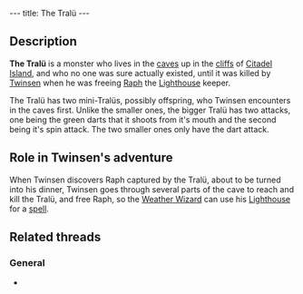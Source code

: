 ---
title: The Tralü
---

{{twinsunica import}}{{Infobox Enemy
 |image=The Tralü.jpg
 |race=creature|label=monster
 |gender=male
 |size=large
 |lba1=
 |lba2=yes
 |alignment=neutral
 |occupation=
 |requires=yellow
 |melee=yes
 |ranged=yes
 |magic=
 |explosive=
 |range=
 |speed=
 |damage=
 |rate=
 |reaction=
 |recovery=
}}

==Description==

'''The Tralü''' is a monster who lives in the [[caves]] up in the [[cliffs]] of [[Citadel Island]], and who no one was sure actually existed, until it was killed by [[Twinsen]] when he was freeing [[Raph]] the [[Lighthouse]] keeper.

The Tralü has two mini-Tralüs, possibly offspring, who Twinsen encounters in the caves first. Unlike the smaller ones, the bigger Tralü has two attacks, one being the green darts that it shoots from it's mouth and the second being it's spin attack. The two smaller ones only have the dart attack.

==Role in Twinsen's adventure==

When Twinsen discovers Raph captured by the Tralü, about to be turned into his dinner, Twinsen goes through several parts of the cave to reach and kill the Tralü, and free Raph, so the [[Weather Wizard]] can use his [[Lighthouse]] for a [[Ring of Lightning|spell]].

==Related threads==
===General===
* {{thread|id=903|title=Poor Tralu...}}

<!-- remove these category links when they're all automated by categorizers...
[[Category:Citadel Island inhabitants]] -->